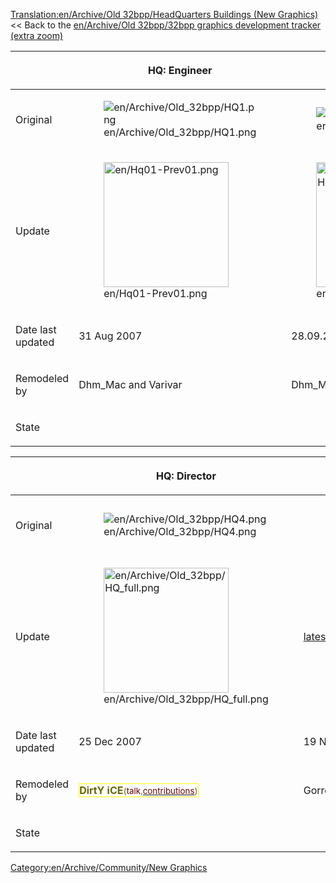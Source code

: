 [[Translation:en/Archive/Old 32bpp/HeadQuarters Buildings (New Graphics)]]
<< Back to the [[en/Archive/Old 32bpp/32bpp graphics development tracker (extra zoom)]]
[[Category:en/Archive/Community/New Graphics]]


{| border=1 style="background:#e7ebff;"
!
!HQ: Engineer
!HQ: Traffic Manager
!HQ: Transport Coordinator
|-
!Original
|[[File:en/Archive/Old 32bpp/HQ1.png]]
|[[File:en/Archive/Old 32bpp/HQ2.png]]
|[[File:en/Archive/Old 32bpp/HQ3.png]]
|-
!Update
|[[File:en/Hq01-Prev01.png|200px]]
|[[File:en/Archive/Old 32bpp/Hq2 32bpp.png|200px]]
|[[File:en/Hq03.jpeg|200px]]
|-
!Date last updated
|31 Aug 2007
|28.09.2008
|
|-
!Remodeled by
|Dhm_Mac and Varivar
|Dhm_Mac and Varivar
|TagDaze
|-
!State
{{en/Archive/Old 32bpp/Done}}
{{en/Archive/Old 32bpp/Done}}
{{en/Archive/Old 32bpp/WIP}}
|}

{| border=1 style="background:#e7ebff;"
!
!HQ: Director
!HQ: Chairman
!Statue
|-
!Original
|[[File:en/Archive/Old 32bpp/HQ4.png]]
|[[File:en/Archive/Old 32bpp/HQ5.png]]
|[[File:en/Archive/Old 32bpp/Company Statue.png]]
|-
!Update
|[[File:en/Archive/Old 32bpp/HQ full.png|200px]]
|[http://www.tt-forums.net/viewtopic.php?p=670788#p670788 latest blend file]
|[[File:en/Archive/Old 32bpp/Statue2.png|200px]]
|-
!Date last updated
|25 Dec 2007
|19 Nov 2006
|
|-
!Remodeled by
|<span style="border: 1px solid #ff0; background: #fff; color: #660;"><b><span style="color: #660;">DirtY iCE</span></b><small>(<span style="color: #600;">talk</span>,[[Special:Contributions/DirtY iCE|<span style="color: #600;">contributions</span>]])</small></span>
|Gorre 
|Dhm_Mac
|-
!State
{{en/Archive/Old 32bpp/WIP}}

{{en/Archive/Old 32bpp/Done}}
|}
